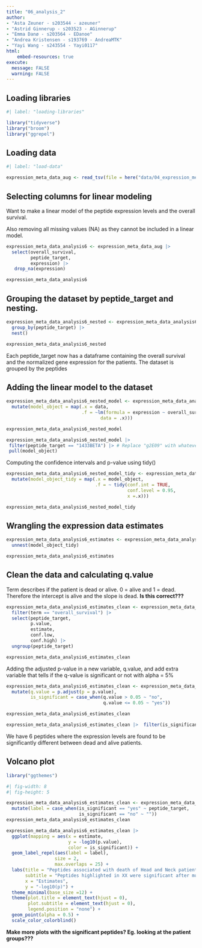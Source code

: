 ```yaml
---
title: "06_analysis_2"
author:
- "Asta Zeuner - s203544 - azeuner"
- "Astrid Ginnerup - s203523 - AGinnerup"
- "Emma Danø - s203564 - EDanoe"
- "Andrea Kristensen - s193769 - AndreaMTK"
- "Yayi Wang - s243554 - Yayi0117"
html: 
    embed-resources: true
execute: 
  message: FALSE
  warning: FALSE
---
```


## Loading libraries

```r
#| label: "loading-libraries"

library("tidyverse")
library("broom")
library("ggrepel")
```

## Loading data

```r
#| label: "load-data" 

expression_meta_data_aug <- read_tsv(file = here("data/04_expression_meta_data_aug.tsv.gz"))

```

## Selecting columns for linear modeling

Want to make a linear model of the peptide expression levels and the overall survival.

Also removing all missing values (NA) as they cannot be included in a linear model.

```r

expression_meta_data_analysis6 <- expression_meta_data_aug |> 
  select(overall_survival, 
         peptide_target,
         expression) |> 
   drop_na(expression)

expression_meta_data_analysis6
```

## Grouping the dataset by peptide_target and nesting.

```r
expression_meta_data_analysis6_nested <- expression_meta_data_analysis6 |> 
  group_by(peptide_target) |> 
  nest() 

expression_meta_data_analysis6_nested
```

Each peptide_target now has a dataframe containing the overall survival and the normalized gene expression for the patients. The dataset is grouped by the peptides

## Adding the linear model to the dataset

```r

expression_meta_data_analysis6_nested_model <- expression_meta_data_analysis6_nested |> 
  mutate(model_object = map(.x = data,
                            .f = ~lm(formula = expression ~ overall_survival,
                                   data = .x)))

expression_meta_data_analysis6_nested_model
```

```r

expression_meta_data_analysis6_nested_model |>
 filter(peptide_target == "1433BETA") |> # Replace "g2E09" with whatever was YOUR favourite gene!
 pull(model_object)
```

Computing the confidence intervals and p-value using tidy()

```r

expression_meta_data_analysis6_nested_model_tidy <- expression_meta_data_analysis6_nested_model |> 
  mutate(model_object_tidy = map(.x = model_object,
                                 .f = ~ tidy(conf.int = TRUE,
                                             conf.level = 0.95,
                                             x =.x)))

expression_meta_data_analysis6_nested_model_tidy
```

## Wrangling the expression data estimates

```r

expression_meta_data_analysis6_estimates <- expression_meta_data_analysis6_nested_model_tidy |>
  unnest(model_object_tidy)

expression_meta_data_analysis6_estimates

```

## Clean the data and calculating q.value

Term describes if the patient is dead or alive. 0 = alive and 1 = dead. Therefore the intercept is alive and the slope is dead. **Is this correct???**

```r

expression_meta_data_analysis6_estimates_clean <- expression_meta_data_analysis6_estimates |> 
  filter(term == "overall_survival") |> 
  select(peptide_target,
         p.value,
         estimate,
         conf.low,
         conf.high) |> 
  ungroup(peptide_target)

expression_meta_data_analysis6_estimates_clean
```

Adding the adjusted p-value in a new variable, q.value, and add extra variable that tells if the q-value is significant or not with alpha = 5%

```r

expression_meta_data_analysis6_estimates_clean <- expression_meta_data_analysis6_estimates_clean |> 
  mutate(q.value = p.adjust(p = p.value),
         is_significant = case_when(q.value > 0.05 ~ "no",
                                    q.value <= 0.05 ~ "yes"))

expression_meta_data_analysis6_estimates_clean

```

```r

expression_meta_data_analysis6_estimates_clean |>  filter(is_significant == "yes")


```

We have 6 peptides where the expression levels are found to be significantly different between dead and alive patients.

## Volcano plot

```r
library("ggthemes")
```

```r
#| fig-width: 8
#| fig-height: 5

expression_meta_data_analysis6_estimates_clean <- expression_meta_data_analysis6_estimates_clean |>
  mutate(label = case_when(is_significant == "yes" ~ peptide_target,
                           is_significant == "no" ~ ""))
expression_meta_data_analysis6_estimates_clean

expression_meta_data_analysis6_estimates_clean |>
  ggplot(mapping = aes(x = estimate,
                       y = -log10(p.value),
                       color = is_significant)) +
  geom_label_repel(aes(label = label),
                  size = 2,
                  max.overlaps = 25) +
  labs(title = "Peptides associated with death of Head and Neck patients",
       subtitle = "Peptides highlighted in XX were significant after multiple testing correction",
       x = "Estimates",
       y = "-log10(p)") +
  theme_minimal(base_size =12) +
  theme(plot.title = element_text(hjust = 0),
        plot.subtitle = element_text(hjust = 0),
        legend.position = "none") +
  geom_point(alpha = 0.5) + 
  scale_color_colorblind()

```

**Make more plots with the significant peptides? Eg. looking at the patient groups???**
